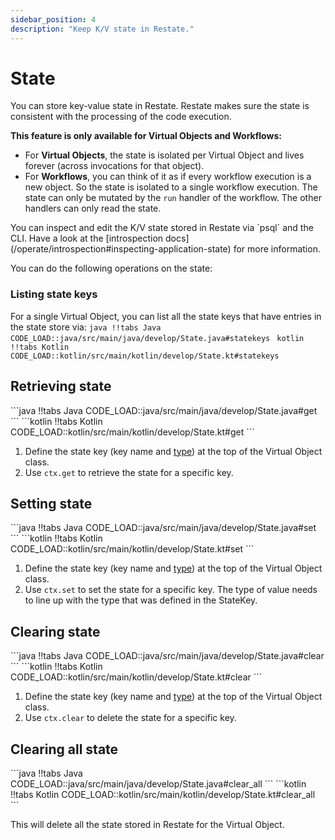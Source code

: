 ```yaml
---
sidebar_position: 4
description: "Keep K/V state in Restate."
---
```



# State
You can store key-value state in Restate.
Restate makes sure the state is consistent with the processing of the code execution.

**This feature is only available for Virtual Objects and Workflows:**
- For **Virtual Objects**, the state is isolated per Virtual Object and lives forever (across invocations for that object).
- For **Workflows**, you can think of it as if every workflow execution is a new object. So the state is isolated to a single workflow execution.
The state can only be mutated by the `run` handler of the workflow. The other handlers can only read the state.

<Admonition type="info" title="Command-line introspection">
You can inspect and edit the K/V state stored in Restate via `psql` and the CLI.
Have a look at the [introspection docs](/operate/introspection#inspecting-application-state) for more information.
</Admonition>

You can do the following operations on the state:

### Listing state keys
For a single Virtual Object, you can list all the state keys that have entries in the state store via:
<CodeWithTabs groupId="sdk">
    ```java !!tabs Java
    CODE_LOAD::java/src/main/java/develop/State.java#statekeys
    ```
    ```kotlin !!tabs Kotlin
    CODE_LOAD::kotlin/src/main/kotlin/develop/State.kt#statekeys
    ```
</CodeWithTabs>

## Retrieving state
<CodeWithTabs groupId="sdk">
    ```java !!tabs Java
    CODE_LOAD::java/src/main/java/develop/State.java#get
    ```
    ```kotlin !!tabs Kotlin
    CODE_LOAD::kotlin/src/main/kotlin/develop/State.kt#get
    ```
</CodeWithTabs>

1. Define the state key (key name and [type](/develop/java/serialization)) at the top of the Virtual Object class.
2. Use `ctx.get` to retrieve the state for a specific key.

## Setting state
<CodeWithTabs groupId="sdk">
    ```java !!tabs Java
    CODE_LOAD::java/src/main/java/develop/State.java#set
    ```
    ```kotlin !!tabs Kotlin
    CODE_LOAD::kotlin/src/main/kotlin/develop/State.kt#set
    ```
</CodeWithTabs>

1. Define the state key (key name and [type](/develop/java/serialization)) at the top of the Virtual Object class.
2. Use `ctx.set` to set the state for a specific key. The type of value needs to line up with the type that was defined in the StateKey.

## Clearing state

<CodeWithTabs groupId="sdk">
    ```java !!tabs Java
    CODE_LOAD::java/src/main/java/develop/State.java#clear
    ```
    ```kotlin !!tabs Kotlin
    CODE_LOAD::kotlin/src/main/kotlin/develop/State.kt#clear
    ```
</CodeWithTabs>

1. Define the state key (key name and [type](/develop/java/serialization)) at the top of the Virtual Object class.
2. Use `ctx.clear` to delete the state for a specific key.

## Clearing all state
<CodeWithTabs groupId="sdk">
    ```java !!tabs Java
    CODE_LOAD::java/src/main/java/develop/State.java#clear_all
    ```
    ```kotlin !!tabs Kotlin
    CODE_LOAD::kotlin/src/main/kotlin/develop/State.kt#clear_all
    ```
</CodeWithTabs>

This will delete all the state stored in Restate for the Virtual Object.